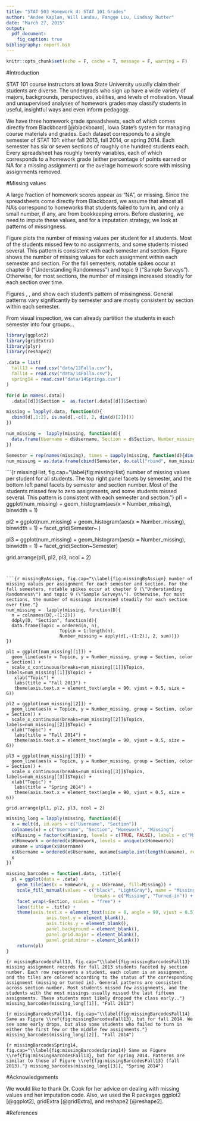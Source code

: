 ```yaml
---
title: "STAT 503 Homework 4: STAT 101 Grades"
author: "Andee Kaplan, Will Landau, Fangge Liu, Lindsay Rutter"
date: "March 27, 2015"
output:
  pdf_document:
    fig_caption: true
bibliography: report.bib
---
```


```r
knitr::opts_chunk$set(echo = F, cache = T, message = F, warning = F)
```

#Introduction

STAT 101 course instructors at Iowa State University usually claim their students are diverse. The undergrads who sign up have a wide variety of majors, backgrounds, perspectives, abilities, and levels of motivation. Visual and unsupervised analyses of homework grades may classify students in useful, insightful ways and even inform pedagogy.

We have three homework grade spreadsheets, each of which comes directly from Blackboard [@blackboard], Iowa State's system for managing course materials and grades. Each dataset corresponds to a single semester of STAT 101: either fall 2013, fall 2014, or spring 2014. Each semester has six or seven sections of roughly one hundred students each. Every spreadsheet has roughly twenty variables, each of which corresponds to a homework grade (either percentage of points earned or NA for a missing assignment) or the average homework score with missing assignments removed.

#Missing values

A large fraction of homework scores appear as "NA", or missing. Since the spreadsheets come directly from Blackboard, we  assume that almost all NA's correspond to homeworks that students failed to turn in, and only a small number, if any, are from bookkeeping errors. Before clustering, we need to impute these values, and for a imputation strategy, we look at patterns of missingness. 

Figure \ref{fig:missingHist} plots the number of missing values per student for all students. Most of the students missed few to no assignments, and some students missed several. This pattern is consistent with each semester and section. Figure \ref{fig:missingByAssign} shows the number of missing values for each assignment within each semester and section. For the fall semesters, notable spikes occur at chapter 9 ("Understanding Randomness") and topic 9 ("Sample Surveys"). Otherwise, for most sections, the number of missings increased steadily for each section over time.

Figures \ref{fig:missingBarcodesFall13}, \ref{fig:missingBarcodesFall14}, and \ref{fig:missingBarcodesSpring14} show each student's pattern of missingness. General patterns vary significantly by semester and are mostly consistent by section within each semester. 

From visual inspection, we can already partition the students in each semester into four groups...

<!---
Maybe insert Lindsay's partitioning, plus a ktable of the number of students in each group in each semester:

# - Fall13_G1 (n=45)
# - Fall13_G2 (n=24)

...

See Andee's mwe.Rmd for an example of ktable() in a code chunk. 
--->


<!---
```r
library(knitr)
read_chunk("R/missing-vis.R")
```
-->

```r
library(ggplot2)
library(gridExtra)
library(plyr)
library(reshape2)

.data = list(
  fall13 = read.csv("data/13Falla.csv"),
  fall14 = read.csv("data/14Falla.csv"),
  spring14 = read.csv("data/14Springa.csv")
)

for(d in names(.data))
  .data[[d]]$Section =  as.factor(.data[[d]]$Section)

missing = lapply(.data, function(d){
  cbind(d[,1:2], is.na(d[,-c(1, 2, dim(d)[2])]))
})

num_missing =  lapply(missing, function(d){
  data.frame(Username = d$Username, Section = d$Section, Number_missing = apply(d[,-(1:2)], 1, sum))
})

Semester = rep(names(missing), times = sapply(missing, function(d){dim(d)[1]}))
num_missing = as.data.frame(cbind(Semester, do.call("rbind", num_missing)))
```

```{r missingHist,  fig.cap="\\label{fig:missingHist} number of missing values per student for all students. The top right panel facets by semester, and the bottom left panel facets by semester and section number. Most of the students missed few to zero assignments, and some students missed several. This pattern is consistent with each semester and section."}
pl1 = ggplot(num_missing) + 
  geom_histogram(aes(x = Number_missing), binwidth = 1)

pl2 = ggplot(num_missing) + 
  geom_histogram(aes(x = Number_missing), binwidth = 1) +
  facet_grid(Semester~.)

pl3 = ggplot(num_missing) + 
  geom_histogram(aes(x = Number_missing), binwidth = 1) +
  facet_grid(Section~Semester)

grid.arrange(pl1, pl2, pl3, ncol = 2)
```


```{r missingByAssign, fig.cap="\\label{fig:missingByAssign} number of missing values per assignment for each semester and section. For the fall semesters, notable spikes occur at chapter 9 (\"Understanding Randomness\") and topic 9 (\"Sample Surveys\"). Otherwise, for most sections, the number of missings increased steadily for each section over time."}
num_missing =  lapply(missing, function(D){
  n = colnames(D[,-(1:2)])
  ddply(D, "Section", function(d){
  data.frame(Topic = ordered(n, n), 
                    Topicn = 1:length(n),
                    Number_missing = apply(d[,-(1:2)], 2, sum))})
})

pl1 = ggplot(num_missing[[1]]) + 
  geom_line(aes(x = Topicn, y = Number_missing, group = Section, color = Section)) +
  scale_x_continuous(breaks=num_missing[[1]]$Topicn, labels=num_missing[[1]]$Topic) +
   xlab("Topic") + 
   labs(title = "Fall 2013") +
   theme(axis.text.x = element_text(angle = 90, vjust = 0.5, size = 6))

pl2 = ggplot(num_missing[[2]]) + 
  geom_line(aes(x = Topicn, y = Number_missing, group = Section, color = Section)) +
  scale_x_continuous(breaks=num_missing[[2]]$Topicn, labels=num_missing[[2]]$Topic) +
  xlab("Topic") + 
   labs(title = "Fall 2014") +
   theme(axis.text.x = element_text(angle = 90, vjust = 0.5, size = 6))

pl3 = ggplot(num_missing[[3]]) + 
  geom_line(aes(x = Topicn, y = Number_missing, group = Section, color = Section)) +
  scale_x_continuous(breaks=num_missing[[3]]$Topicn, labels=num_missing[[3]]$Topic) +
  xlab("Topic") + 
   labs(title = "Spring 2014") +
   theme(axis.text.x = element_text(angle = 90, vjust = 0.5, size = 6))

grid.arrange(pl1, pl2, pl3, ncol = 2)
```


```r
missing_long = lapply(missing, function(d){
  x = melt(d, id.vars = c("Username", "Section"))
  colnames(x) = c("Username", "Section", "Homework", "Missing")
  x$Missing = factor(x$Missing, levels = c(TRUE, FALSE), labels = c("Missing", "Turned-in"))
  x$Homework = ordered(x$Homework, levels = unique(x$Homework))
  uuname = unique(x$Username)
  x$Username = ordered(x$Username, uuname[sample.int(length(uuname), replace = F)])
  x
})

missing_barcodes = function(.data, .title){
  pl = ggplot(data = .data) + 
    geom_tile(aes(x = Homework, y = Username, fill=Missing)) +
    scale_fill_manual(values = c("black", "LightGray"), name = "Missing",
                                 breaks = c("Missing", "Turned-in")) +
    facet_wrap(~Section, scales = "free") +
    labs(title = .title) + 
    theme(axis.text.x = element_text(size = 8, angle = 90, vjust = 0.5),
               axis.text.y = element_blank(), 
               axis.ticks.y = element_blank(), 
               panel.background = element_blank(),
               panel.grid.major = element_blank(), 
               panel.grid.minor = element_blank())
    return(pl)
}
```

```{r missingBarcodesFall13, fig.cap="\\label{fig:missingBarcodesFall13} missing assignment records for fall 2013 students faceted by section number. Each row represents a student, each column is an assignment, and the tiles are colored according to the status of the corresponding assignment (missing or turned in). General patterns are consistent across section number. Most students missed few assignments, and the students with the most missings usually missed the last fifteen assignments. These students most likely dropped the class early.."}
missing_barcodes(missing_long[[1]], "Fall 2013")
```

```{r missingBarcodesFall14, fig.cap="\\label{fig:missingBarcodesFall14} Same as Figure \\ref{fig:missingBarcodesFall13}, but for fall 2014. We see some early drops, but also some students who failed to turn in either the first few or the middle few assignments."}
missing_barcodes(missing_long[[2]], "Fall 2014")
```

```{r missingBarcodesSpring14, fig.cap="\\label{fig:missingBarcodesSpring14} Same as Figure \\ref{fig:missingBarcodesFall13}, but for spring 2014. Patterns are similar to those of Figure \\ref{fig:missingBarcodesFall13} (fall 2013)."}
missing_barcodes(missing_long[[3]], "Spring 2014")
```







#Acknowledgements

We would like to thank Dr. Cook for her advice on dealing with missing values and her imputation code. Also, we used the R packages ggplot2 [@ggplot2], gridExtra [@gridExtra], and reshape2 [@reshape2].

#References

